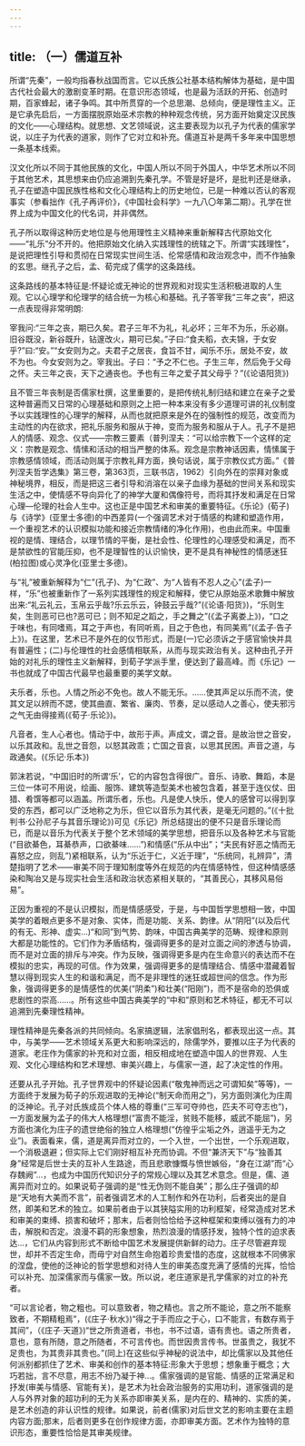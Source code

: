 ```yaml
---
---
---
```

title: （一）儒道互补
---



所谓“先秦”，一般均指春秋战国而言。它以氏族公社基本结构解体为基础，是中国古代社会最大的激剧变革时期。在意识形态领域，也是最为活跃的开拓、创造时期，百家蜂起，诸子争鸣。其中所贯穿的一个总思潮、总倾向，便是理性主义。正是它承先启后，一方面摆脱原始巫术宗教的种种观念传统，另方面开始奠定汉民族的文化——心理结构。就思想、文艺领域说，这主要表现为以孔子为代表的儒家学说，以庄子为代表的道家，则作了它对立和补充。儒道互补是两千多年来中国思想一条基本线索。

汉文化所以不同于其他民族的文化，中国人所以不同于外国人，中华艺术所以不同于其他艺术，其思想来由仍应追溯到先秦孔学。不管是好是坏，是批判还是继承，孔子在塑造中国民族性格和文化心理结构上的历史地位，已是一种难以否认的客观事实（参看拙作《孔子再评价》，《中国社会科学》一九八〇年第二期）。孔学在世界上成为中国文化的代名词，并非偶然。

孔子所以取得这种历史地位是与他用理性主义精神来重新解释古代原始文化——“礼乐”分不开的。他把原始文化纳入实践理性的统辖之下。所谓“实践理性”，是说把理性引导和贯彻在日常现实世间生活、伦常感情和政治观念中，而不作抽象的玄思。继孔子之后，孟、荀完成了儒学的这条路线。

这条路线的基本特征是:怀疑论或无神论的世界观和对现实生活积极进取的人生观。它以心理学和伦理学的结合统一为核心和基础。孔子答宰我“三年之丧”，把这一点表现得非常明朗:

宰我问:“三年之丧，期已久矣。君子三年不为礼，礼必坏；三年不为乐，乐必崩。旧谷既没，新谷既升，钻邃改火，期可已矣。”子曰:“食夫稻，衣夫锦，于女安乎?”曰:“安。”“女安则为之。夫君子之居丧，食旨不甘，闻乐不乐，居处不安，故不为也。今女安则为之。宰我出。子曰：“予之不仁也。子生三年，然后免于父母之怀。夫三年之丧，天下之通丧也。予也有三年之爱子其父母乎？”(《论语阳货》)



且不管三年丧制是否儒家杜撰，这里重要的，是把传统礼制归结和建立在亲子之爱这种普遍而又日常的心理基础和原则之上把一种本来没有多少道理可讲的礼仪制度予以实践理性的心理学的解释，从而也就把原来是外在的强制性的规范，改变而为主动性的内在欲求，把礼乐服务和服从于神，变而为服务和服从于人。孔子不是把人的情感、观念、仪式——宗教三要素（普列涅夫：“可以给宗教下一个这样的定义：宗教是观念、情愫和活动的相当严整的体系。观念是宗教神话因素，情愫属于宗教感情领域，而活动则属于宗教礼拜方面，换句话说，属于宗教仪式方面。”《普列涅夫哲学选集》第三卷，第363页，三联书店，1962）引向外在的崇拜对象或神秘境界，相反，而是把这三者引导和消溶在以亲子血缘为基础的世间关系和现实生活之中，使情感不导向异化了的神学大厦和偶像符号，而将其抒发和满足在日常心理—伦理的社会人生中。这也正是中国艺术和审美的重要特征。《乐论》(荀子)与《诗学》(亚里士多德)的中西差异(一个强调艺术对于情感的构建和塑造作用，一个重视艺术的认识模拟功能和接近宗教情绪的净化作用)，也由此而来。中国重视的是情、理结合，以理节情的平衡，是社会性、伦理性的心理感受和满足，而不是禁欲性的官能压抑，也不是理智性的认识愉快，更不是具有神秘性的情感迷狂(柏拉图)或心灵净化(亚里士多德)。

与“礼”被重新解释为“仁”(孔子)、为“仁政”、为“人皆有不忍人之心”(孟子)一样，“乐”也被重新作了一系列实践理性的规定和解释，使它从原始巫术歌舞中解放出来:“礼云礼云，玉帛云乎哉?乐云乐云，钟鼓云乎哉?”(《论语·阳货》)，“乐则生矣，生则恶可已也?恶可已；则不知足之蹈之，手之舞之”(《孟子离娄上》)，“口之于味也，有同嗜焉，耳之于声也，有同听焉，目之于色也，有同美焉”(《孟子·告子上》)。在这里，艺术已不是外在的仪节形式，而是(一)它必须诉之于感官愉快并具有普遍性；(二)与伦理性的社会感情相联系，从而与现实政治有关。这种由孔子开始的对礼乐的理性主义新解释，到荀子学派手里，便达到了最高峰。而《乐记》一书也就成了中国古代最早也最重要的美学文献。

夫乐者，乐也。人情之所必不免也。故人不能无乐。……使其声足以乐而不流，使其文足以辨而不諰，使其曲直、繁省、廉肉、节奏，足以感动人之善心，使夫邪污之气无由得接焉(《荀子·乐论》)。



凡音者，生人心者也。情动于中，故形于声。声成文，谓之音。是故治世之音安，以乐其政和。乱世之音怨，以怒其政乖；亡国之音哀，以思其民困。声音之道，与政通矣。(《乐记·乐本》)



郭沫若说，“中国旧时的所谓‘乐’，它的内容包含得很广。音乐、诗歌、舞蹈，本是三位一体可不用说，绘画、服饰、建筑等造型美术也被包含着，甚至于连仪仗、田猎、肴馔等都可以涵盖。所谓乐者，乐也。凡是使人快乐，使人的感曾可以得到享受的东西，都可以广泛地称之为乐，但它以音乐为其代表，是毫无问题的。”(《十批判书·公孙尼子与其音乐理论》)可见《乐记》所总结提出的便不只是音乐理论而已，而是以音乐为代表关于整个艺术领域的美学思想，把音乐以及各种艺术与官能(“目欲綦色，耳綦恭声，口欲綦味……”)和情感(“乐从中出”；“夫民有好恶之情而无喜怒之应，则乱”)紧相联系，认为“乐近于仁，义近于理”，“乐统同，礼辨异”，清楚指明了艺术——审美不同于理知制度等外在规范的内在情感特性，但这种情感感染和陶冶又是与现实社会生活和政治状态紧相关联的，“其善民心，其移风易俗易”。

正因为重视的不是认识模拟，而是情感感受，于是，与中国哲学思想相一致，中国美学的着眼点更多不是对象、实体，而是功能、关系、韵律。从“阴阳”(以及后代的有无、形神、虚实…)“和同”到气势、韵味，中国古典美学的范畴、规律和原则大都是功能性的。它们作为矛盾结构，强调得更多的是对立面之间的渗透与协调，而不是对立面的排斥与冲突。作为反映，强调得更多是内在生命意兴的表达而不在模拟的忠实，再现的可信。作为效果，强调得更多的是情理结合、情感中潜藏着智慧以得到现实人生的和谐和满足，而不是非理性的迷狂或超世间的信念。作为形象，强调得更多的是情感性的优美(“阴柔”)和壮美(“阳刚”)，而不是宿命的恐俱或悲剧性的崇高……。所有这些中国古典美学的“中和”原则和艺术特征，都无不可以追溯到先秦理性精神。

理性精神是先秦各派的共同倾向。名家搞逻辑，法家倡刑名，都表现出这一点。其中，与美学——艺术领域关系更大和影响深远的，除儒学外，要推以庄子为代表的道家。老庄作为儒家的补充和对立面，相反相成地在塑造中国人的世界观、人生观、文化心理结构和艺术理想、审美兴趣上，与儒家一道，起了决定性的作用。

还要从孔子开始。孔子世界观中的怀疑论因素(“敬鬼神而远之可谓知矣”等等)，一方面终于发展为荀子的乐观进取的无神论(“制天命而用之”)，另方面则演化为庄周的泛神论。孔子对氏族成员个体人格的尊重(“三军可夺帅也，匹夫不可夺志也”)，一方面发展为孟子的伟大人格理想(“富贵不能淫，贫贱不能移，威武不能屈”)，另方面也演化为庄子的遗世绝俗的独立人格理想(“仿徨乎尘垢之外，逍遥乎无为之业”)。表面看来，儒，道是离异而对立的，一个入世，一个出世，一个乐观进取，一个消极退避；但实际上它们刚好相互补充而协调。不但“兼济天下”与“独善其身”经常是后世士夫的互补人生路途，而且悲歌慷慨与愤世嫉俗，“身在江湖”而“心存魏阙”…，也成为中国历代知识分子的常规心理以及其艺术意念。但是，儒、道离异而对立的。如果说荀子强调的是“性无伪则不能自美”；那么庄子强调的却是“天地有大美而不言”，前者强调艺术的人工制作和外在功利，后者突出的是自然，即美和艺术的独立。如果前者由于以其狭隘实用的功利框架，经常造成对艺术和审美的束缚、损害和破坏；那末，后者则恰恰给予这种框架和束缚以强有力的冲击，解脱和否定。浪漫不羁的形象想象，热烈浪漫的情感抒发，独特个性的迫求表达…，它们从内容到形式不断给中国艺术发展提供新鲜的动力。庄子尽管避弃现世，却并不否定生命，而毋宁对自然生命抱着珍贵爱惜的态度，这就根本不同佛家的涅盘，使他的泛神论的哲学思想和对待人生的审美态度充满了感情的光挥，恰恰可以补充、加深儒家而与儒家一致。所以说，老庄道家是孔学儒家的对立的补充者。

“可以言论者，物之粗也。可以意致者，物之精也。言之所不能论，意之所不能察致者，不期精粗焉”，(《庄子·秋水》)“得之于手而应之于心，口不能言，有数存焉于其间”，（《庄子·天道》)“世之所贵道者，书也，书不过语，语有贵也。语之所贵者，意也，意有所随，意之所随者，不可言传也。而世因贵言传书。世虽贵之，我犹不足贵也，为其贵非其贵也。”(同上)在这些似乎神秘的说法中，却比儒家以及其他任何派别都抓住了艺术、审美和创作的基本特征:形象大于思想；想象重于概念；大巧若拙，言不尽意，用志不纷乃凝于神…。儒家强调的是官能、情感的正常满足和抒发(审美与情感、官能有关)，是艺术为社会政治服务的实用功利，道家强调的是人与外界对象的超功利的无为关系亦即审美关系，是内在的、精神的、实质的美，是艺术创造的非认识性的规律。如果说，前者(儒家)对后世文艺的影响主要在主题内容方面;那末，后者则更多在创作规律方面，亦即审美方面。艺术作为独特的意识形态，重要性恰恰是其审美规律。